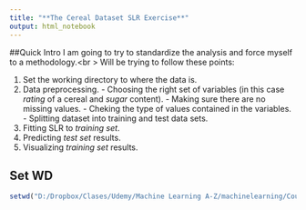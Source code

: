 ```yaml
---
title: "**The Cereal Dataset SLR Exercise**"
output: html_notebook
---
```


##Quick Intro
I am going to try to standardize the analysis and force myself to a methodology.<br \> Will be trying to follow these points:

  1. Set the working directory to where the data is.
  1. Data preprocessing.
    - Choosing the right set of variables (in this case *rating* of a cereal and *sugar* content).
    - Making sure there are no missing values.
    - Cheking the type of values contained in the variables.
    - Splitting dataset into training and test data sets.
  1. Fitting SLR to *training set*.
  1. Predicting *test set* results.
  1. Visualizing *training set* results.

## Set WD

```r
setwd("D:/Dropbox/Clases/Udemy/Machine Learning A-Z/machinelearning/Course Notes/Exercises on my own/SLR")
```